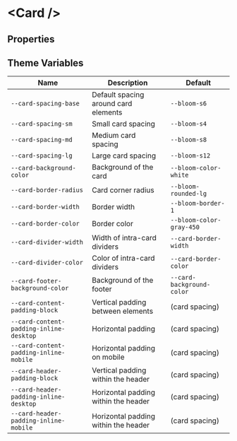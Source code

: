 
# &lt;Card /&gt;

## Properties

<ArgsTable of={Card} />

## Theme Variables

| Name                                    | Description                                                          | Default                   |
| --------------------------------------- | -------------------------------------------------------------------- | ------------------------- |
| `--card-spacing-base`                   | Default spacing around card elements                                 | `--bloom-s6`              |
| `--card-spacing-sm`                     | Small card spacing                                                   | `--bloom-s4`              |
| `--card-spacing-md`                     | Medium card spacing                                                  | `--bloom-s8`              |
| `--card-spacing-lg`                     | Large card spacing                                                   | `--bloom-s12`             |
| `--card-background-color`               | Background of the card                                               | `--bloom-color-white`     |
| `--card-border-radius`                  | Card corner radius                                                   | `--bloom-rounded-lg`      |
| `--card-border-width`                   | Border width                                                         | `--bloom-border-1`        |
| `--card-border-color`                   | <Swatch color="bloom-color-gray-450" /> Border color                 | `--bloom-color-gray-450`  |
| `--card-divider-width`                  | Width of intra-card dividers                                         | `--card-border-width`     |
| `--card-divider-color`                  | <Swatch color="bloom-color-gray-450" /> Color of intra-card dividers | `--card-border-color`     |
| `--card-footer-background-color`        | Background of the footer                                             | `--card-background-color` |
| `--card-content-padding-block`          | Vertical padding between elements                                    | (card spacing)            |
| `--card-content-padding-inline-desktop` | Horizontal padding                                                   | (card spacing)            |
| `--card-content-padding-inline-mobile`  | Horizontal padding on mobile                                         | (card spacing)            |
| `--card-header-padding-block`           | Vertical padding within the header                                   | (card spacing)            |
| `--card-header-padding-inline-desktop`  | Horizontal padding within the header                                 | (card spacing)            |
| `--card-header-padding-inline-mobile`   | Horizontal padding within the header                                 | (card spacing)            |
